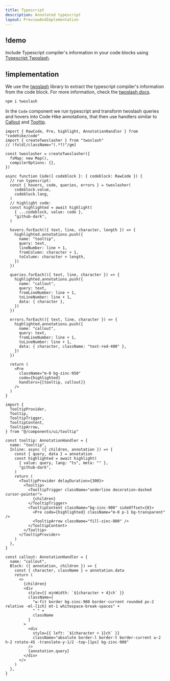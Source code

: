```yaml
---
title: Typescript
description: Annotated typescript
layout: PreviewAndImplementation
---
```


## !demo

Include Typescript compiler's information in your code blocks using [Typescript Twoslash](https://twoslash.netlify.app/).

<Demo name="twoslash" />

## !implementation

We use the [twoslash](https://twoslash.netlify.app/) library to extract the typescript compiler's information from the code block. For more information, check the [twoslash docs](https://twoslash.netlify.app/guide/).

```bash -c
npm i twoslash
```

In the `Code` component we run typescript and transform twoslash queries and hovers into Code Hike annotations, that then use handlers similar to [Callout](/docs/code/callout) and [Tooltip](/docs/code/tooltip).

```tsx code.tsx -c
import { RawCode, Pre, highlight, AnnotationHandler } from "codehike/code"
import { createTwoslasher } from "twoslash"
// !fold[/className="(.*?)"/gm]

const twoslasher = createTwoslasher({
  fsMap: new Map(),
  compilerOptions: {},
})

async function Code({ codeblock }: { codeblock: RawCode }) {
  // run typescript:
  const { hovers, code, queries, errors } = twoslasher(
    codeblock.value,
    codeblock.lang,
  )
  // highlight code:
  const highlighted = await highlight(
    { ...codeblock, value: code },
    "github-dark",
  )

  hovers.forEach(({ text, line, character, length }) => {
    highlighted.annotations.push({
      name: "tooltip",
      query: text,
      lineNumber: line + 1,
      fromColumn: character + 1,
      toColumn: character + length,
    })
  })

  queries.forEach(({ text, line, character }) => {
    highlighted.annotations.push({
      name: "callout",
      query: text,
      fromLineNumber: line + 1,
      toLineNumber: line + 1,
      data: { character },
    })
  })

  errors.forEach(({ text, line, character }) => {
    highlighted.annotations.push({
      name: "callout",
      query: text,
      fromLineNumber: line + 1,
      toLineNumber: line + 1,
      data: { character, className: "text-red-400" },
    })
  })

  return (
    <Pre
      className="m-0 bg-zinc-950"
      code={highlighted}
      handlers={[tooltip, callout]}
    />
  )
}

import {
  TooltipProvider,
  Tooltip,
  TooltipTrigger,
  TooltipContent,
  TooltipArrow,
} from "@/components/ui/tooltip"

const tooltip: AnnotationHandler = {
  name: "tooltip",
  Inline: async ({ children, annotation }) => {
    const { query, data } = annotation
    const highlighted = await highlight(
      { value: query, lang: "ts", meta: "" },
      "github-dark",
    )
    return (
      <TooltipProvider delayDuration={300}>
        <Tooltip>
          <TooltipTrigger className="underline decoration-dashed cursor-pointer">
            {children}
          </TooltipTrigger>
          <TooltipContent className="bg-zinc-900" sideOffset={0}>
            <Pre code={highlighted} className="m-0 p-1 bg-transparent" />
            <TooltipArrow className="fill-zinc-800" />
          </TooltipContent>
        </Tooltip>
      </TooltipProvider>
    )
  },
}

const callout: AnnotationHandler = {
  name: "callout",
  Block: ({ annotation, children }) => {
    const { character, className } = annotation.data
    return (
      <>
        {children}
        <div
          style={{ minWidth: `${character + 4}ch` }}
          className={
            "w-fit border bg-zinc-900 border-current rounded px-2 relative -ml-[1ch] mt-1 whitespace-break-spaces" +
            " " +
            className
          }
        >
          <div
            style={{ left: `${character + 1}ch` }}
            className="absolute border-l border-t border-current w-2 h-2 rotate-45 -translate-y-1/2 -top-[1px] bg-zinc-900"
          />
          {annotation.query}
        </div>
      </>
    )
  },
}
```
